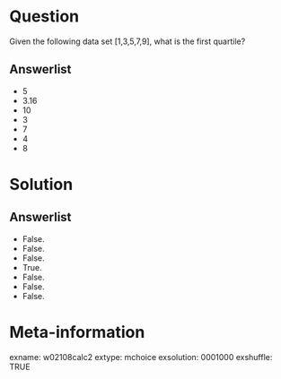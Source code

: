 Question
========
Given the following data set [1,3,5,7,9], what is the first quartile?

Answerlist
----------
* 5
* 3.16
* 10
* 3
* 7
* 4
* 8


Solution
========

Answerlist
----------
* False.
* False.
* False.
* True.
* False.
* False.
* False.


Meta-information
================
exname: w02108calc2
extype: mchoice
exsolution: 0001000
exshuffle: TRUE